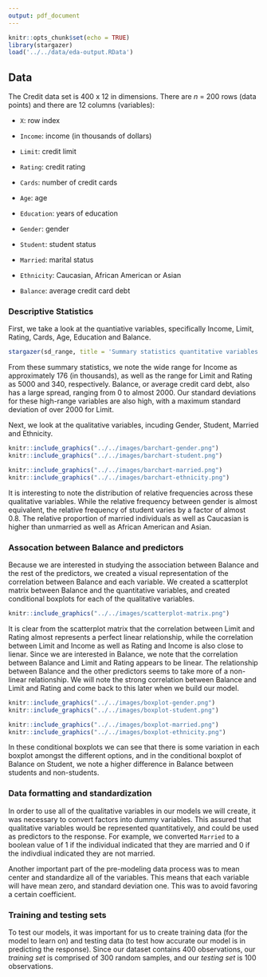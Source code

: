 ```yaml
---
output: pdf_document
---
```


```r
knitr::opts_chunk$set(echo = TRUE)
library(stargazer)
load('../../data/eda-output.RData')
```

## Data

The Credit data set is 400 x 12 in dimensions. There are _n_ = 200 rows (data points) and there are 12 columns (variables):

- `X`: row index

- `Income`: income (in thousands of dollars)

- `Limit`: credit limit

- `Rating`: credit rating

- `Cards`: number of credit cards

- `Age`: age

- `Education`: years of education

- `Gender`: gender

- `Student`: student status

- `Married`: marital status

- `Ethnicity`: Caucasian, African American or Asian

- `Balance`: average credit card debt

### Descriptive Statistics

First, we take a look at the quantiative variables, specifically Income, Limit, Rating, Cards, Age, Education and Balance.

```r
stargazer(sd_range, title = 'Summary statistics quantitative variables', type='latex', header=FALSE, summary=FALSE)
```

From these summary statistics, we note the wide range for Income as approximately 176 (in thousands), as well as the range for Limit and Rating as 5000 and 340, respectively. Balance, or average credit card debt, also has a large spread, ranging from 0 to almost 2000. Our standard deviations for these high-range variables are also high, with a maximum standard deviation of over 2000 for Limit.

Next, we look at the qualitative variables, incuding Gender, Student, Married and Ethnicity.

```r
knitr::include_graphics("../../images/barchart-gender.png")
knitr::include_graphics("../../images/barchart-student.png")
```

```r
knitr::include_graphics("../../images/barchart-married.png")
knitr::include_graphics("../../images/barchart-ethnicity.png")
```

It is interesting to note the distribution of relative frequencies across these qualitative variables. While the relative frequency between gender is almost equivalent, the relative frequency of student varies by a factor of almost 0.8. The relative proportion of married individuals as well as Caucasian is higher than unmarried as well as African American and Asian.

### Assocation between Balance and predictors

Because we are interested in studying the association between Balance and the rest of the predictors, we created a visual representation of the correlation between Balance and each variable. We created a scatterplot matrix between Balance and the quantitative variables, and created conditional boxplots for each of the qualitative variables.

```r
knitr::include_graphics("../../images/scatterplot-matrix.png")
```

It is clear from the scatterplot matrix that the correlation between Limit and Rating almost represents a perfect linear relationship, while the correlation between Limit and Income as well as Rating and Income is also close to lienar. Since we are interested in Balance, we note that the correlation between Balance and Limit and Rating appears to be linear. The relationship between Balance and the other predictors seems to take more of a non-linear relationship. We will note the strong correlation between Balance and Limit and Rating and come back to this later when we build our model.

```r
knitr::include_graphics("../../images/boxplot-gender.png")
knitr::include_graphics("../../images/boxplot-student.png")
```

```r
knitr::include_graphics("../../images/boxplot-married.png")
knitr::include_graphics("../../images/boxplot-ethnicity.png")
```

In these conditional boxplots we can see that there is some variation in each boxplot amongst the different options, and in the conditional boxplot of Balance on Student, we note a higher difference in Balance between students and non-students.

### Data formatting and standardization

In order to use all of the qualitative variables in our models we will create, it was necessary to convert factors into dummy variables. This assured that qualitative variables would be represented quantitatively, and could be used as predictors to the response. For example, we converted `Married` to a boolean value of 1 if the individual indicated that they are married and 0 if the indivdiual indicated they are not married.

Another important part of the pre-modeling data process was to mean center and standardize all of the variables. This means that each variable will have mean zero, and standard deviation one. This was to avoid favoring a certain coefficient. 

### Training and testing sets

To test our models, it was important for us to create training data (for the model to learn on) and testing data (to test how accurate our model is in predicting the response). Since our dataset contains 400 observations, our _training set_ is comprised of 300 random samples, and our _testing  set_ is 100 observations.
